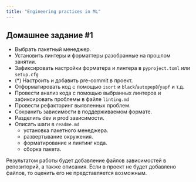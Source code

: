 ```yaml
---
title: "Engineering practices in ML"
---
```


 
## Домашнее задание #1
- Выбрать пакетный менеджер.
- Установить линтеры и форматтеры разобранные на прошлом занятии.
- Зафиксировать настройки форматера и линтера в `pyproject.toml` или `setup.cfg`
- (*) Настроить и добавить pre-commit в проект.
- Отформатировать код с помощью `isort` и `black`/`autopep8`/`yapf` и т.д.
- Провести анализ кода с помощью выбранных линтеров и зафиксировать проблемы в файле `linting.md` 
- Провести рефакторинг выявленных проблем.
- Сохранить зависимости в поддерживаемом формате.
- Разделить dev и prod зависимости.
- Описать шаги в `readme.md`
    - установка пакетного менеджера.
    - развертывание окружения.
    - форматирование и линтинг кода.
    - сборка пакета.

Результатом работы будет добавление файлов зависимостей в репозиторий, а также описания.
Если в проект не будет добавлено файлов, то оценить его не представляется возможным.

